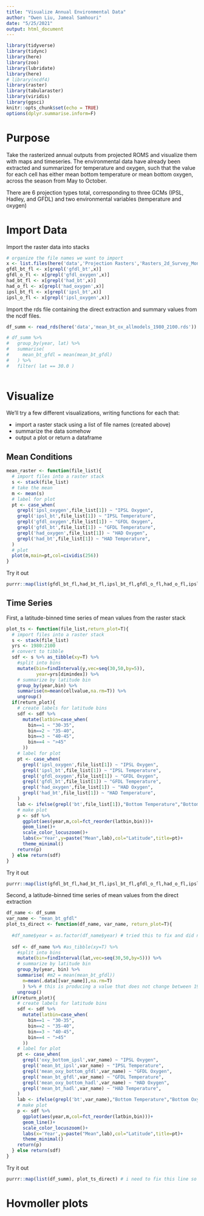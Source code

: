 ```yaml
---
title: "Visualize Annual Environmental Data"
author: "Owen Liu, Jameal Samhouri"
date: "5/25/2021"
output: html_document
---
```



```r
library(tidyverse)
library(tidync)
library(here)
library(zoo)
library(lubridate)
library(here)
# library(ncdf4)
library(raster)
library(tabularaster)
library(viridis)
library(ggsci)
knitr::opts_chunk$set(echo = TRUE)
options(dplyr.summarise.inform=F)
```

# Purpose

Take the rasterized annual outputs from projected ROMS and visualize them with maps and timeseries. The environmental data have already been extracted and summarized for temperature and oxygen, such that the value for each cell has either mean bottom temperature or mean bottom oxygen, across the season from May to October.

There are 6 projection types total, corresponding to three GCMs (IPSL, Hadley, and GFDL) and two environmental variables (temperature and oxygen)

# Import Data

Import the raster data into stacks

```r
# organize the file names we want to import
x <- list.files(here('data','Projection Rasters','Rasters_2d_Survey_Months'),full.names=T,pattern = ".grd")
gfdl_bt_fl <- x[grepl('gfdl_bt',x)]
gfdl_o_fl <- x[grepl('gfdl_oxygen',x)]
had_bt_fl <- x[grepl('had_bt',x)]
had_o_fl <- x[grepl('had_oxygen',x)]
ipsl_bt_fl <- x[grepl('ipsl_bt',x)]
ipsl_o_fl <- x[grepl('ipsl_oxygen',x)]
```

Import the rds file containing the direct extraction and summary values from the ncdf files.

```r

df_summ <- read_rds(here('data','mean_bt_ox_allmodels_1980_2100.rds'))

# df_summ %>%
#   group_by(year, lat) %>%
#   summarise(
#     mean_bt_gfdl = mean(mean_bt_gfdl)
#   ) %>%
#   filter( lat == 30.0 )
  

```

# Visualize

We'll try a few different visualizations, writing functions for each that:

* import a raster stack using a list of file names (created above)
* summarize the data somehow
* output a plot or return a dataframe

## Mean Conditions

```r
mean_raster <- function(file_list){
  # import files into a raster stack
  s <- stack(file_list)
  # take the mean
  m <- mean(s)
  # label for plot
  pt <- case_when(
    grepl('ipsl_oxygen',file_list[1]) ~ "IPSL Oxygen",
    grepl('ipsl_bt',file_list[1]) ~ "IPSL Temperature",
    grepl('gfdl_oxygen',file_list[1]) ~ "GFDL Oxygen",
    grepl('gfdl_bt',file_list[1]) ~ "GFDL Temperature",
    grepl('had_oxygen',file_list[1]) ~ "HAD Oxygen",
    grepl('had_bt',file_list[1]) ~ "HAD Temperature",
  )
  # plot
  plot(m,main=pt,col=cividis(256))
}
```
Try it out

```r
purrr::map(list(gfdl_bt_fl,had_bt_fl,ipsl_bt_fl,gfdl_o_fl,had_o_fl,ipsl_o_fl), mean_raster)
```

## Time Series

First, a latitude-binned time series of mean values from the raster stack

```r
plot_ts <- function(file_list,return_plot=T){
  # import files into a raster stack
  s <- stack(file_list)
  yrs <- 1980:2100
  # convert to tibble
  sdf <- s %>% as_tibble(xy=T) %>% 
    #split into bins
    mutate(bin=findInterval(y,vec=seq(30,50,by=5)),
           year=yrs[dimindex]) %>% 
    # summarize by latitude bin
    group_by(year,bin) %>% 
    summarise(m=mean(cellvalue,na.rm=T)) %>% 
    ungroup()
  if(return_plot){
    # create labels for latitude bins
    sdf <- sdf %>% 
      mutate(latbin=case_when(
        bin==1 ~ "30-35",
        bin==2 ~ "35-40",
        bin==3 ~ "40-45",
        bin==4 ~ ">45"
      ))
    # label for plot
    pt <- case_when(
      grepl('ipsl_oxygen',file_list[1]) ~ "IPSL Oxygen",
      grepl('ipsl_bt',file_list[1]) ~ "IPSL Temperature",
      grepl('gfdl_oxygen',file_list[1]) ~ "GFDL Oxygen",
      grepl('gfdl_bt',file_list[1]) ~ "GFDL Temperature",
      grepl('had_oxygen',file_list[1]) ~ "HAD Oxygen",
      grepl('had_bt',file_list[1]) ~ "HAD Temperature",
    )
    lab <- ifelse(grepl('bt',file_list[1]),"Bottom Temperature","Bottom Oxygen")
    # make plot
    p <- sdf %>% 
      ggplot(aes(year,m,col=fct_reorder(latbin,bin)))+
      geom_line()+
      scale_color_locuszoom()+
      labs(x='Year',y=paste("Mean",lab),col="Latitude",title=pt)+
      theme_minimal()
    return(p)
  } else return(sdf)
}
```

Try it out

```r
purrr::map(list(gfdl_bt_fl,had_bt_fl,ipsl_bt_fl,gfdl_o_fl,had_o_fl,ipsl_o_fl), plot_ts)
```

Second, a latitude-binned time series of mean values from the direct extraction

```r
df_name <- df_summ
var_name <- "mean_bt_gfdl"
plot_ts_direct <- function(df_name, var_name, return_plot=T){
  
  #df_name$year = as.factor(df_name$year) # tried this to fix and did not help
  
  sdf <- df_name %>% #as_tibble(xy=T) %>% 
    #split into bins
    mutate(bin=findInterval(lat,vec=seq(30,50,by=5))) %>% 
    # summarize by latitude bin
    group_by(year, bin) %>% 
    summarise( #m2 = mean(mean_bt_gfdl))
      m=mean(.data[[var_name]],na.rm=T)
      ) %>% # this is producing a value that does not change between 1980-2100
    ungroup()
  if(return_plot){
    # create labels for latitude bins
    sdf <- sdf %>% 
      mutate(latbin=case_when(
        bin==1 ~ "30-35",
        bin==2 ~ "35-40",
        bin==3 ~ "40-45",
        bin==4 ~ ">45"
      ))
    # label for plot
    pt <- case_when(
      grepl('oxy_bottom_ipsl',var_name) ~ "IPSL Oxygen",
      grepl('mean_bt_ipsl',var_name) ~ "IPSL Temperature",
      grepl('mean_oxy_bottom_gfdl',var_name) ~ "GFDL Oxygen",
      grepl('mean_bt_gfdl',var_name) ~ "GFDL Temperature",
      grepl('mean_oxy_bottom_hadl',var_name) ~ "HAD Oxygen",
      grepl('mean_bt_hadl',var_name) ~ "HAD Temperature",
    )
    lab <- ifelse(grepl('bt',var_name),"Bottom Temperature","Bottom Oxygen")
    # make plot
    p <- sdf %>% 
      ggplot(aes(year,m,col=fct_reorder(latbin,bin)))+
      geom_line()+
      scale_color_locuszoom()+
      labs(x='Year',y=paste("Mean",lab),col="Latitude",title=pt)+
      theme_minimal()
    return(p)
  } else return(sdf)
}
```

Try it out

```r
purrr::map(list(df_summ), plot_ts_direct) # i need to fix this line so it reads all arguments of the plot_ts_direct function
```

# Hovmoller plots

